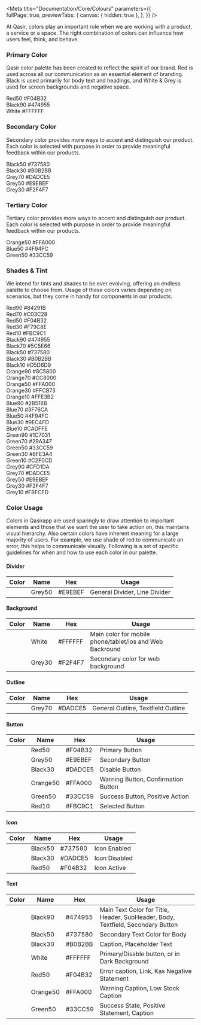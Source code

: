
<Meta title="Documentation/Core/Colours" 
  parameters={{      
    fullPage: true,
    previewTabs: {
      canvas: { hidden: true },
    },
  }} 
/>

<Title>Colours</Title>
<Subtitle>At Qasir, colors play an important role when we are working with a product, a service or a space. The right combination of colors can influence how users feel, think, and behave.</Subtitle>

### Primary Color

<p>Qasir color palette has been created to reflect the spirit of our brand. Red is used across all our communication as an essential element of branding. Black is used primarily for body text and headings, and White & Grey is used for screen backgrounds and negative space.</p>

<div style={{display: 'flex'}}>
    <div style={{width: 150, height: 150, display: 'flex', justifyContent: 'center', alignItems: 'center', backgroundColor: colors.red50}}>
        <div style={{textAlign: 'center'}}>
            <span style={{display: 'block', color: colors.white, marginBottom: 5}}>Red50</span>
            <span style={{display: 'block', color: colors.white}}>#F04B32</span>
        </div>
    </div>
    <div style={{width: 150, height: 150, display: 'flex', justifyContent: 'center', alignItems: 'center', backgroundColor: colors.black90}}>
        <div style={{textAlign: 'center'}}>
            <span style={{display: 'block', color: colors.white, marginBottom: 5}}>Black90</span>
            <span style={{display: 'block', color: colors.white}}>#474955</span>
        </div>
    </div>
    <div style={{width: 150, height: 150, display: 'flex', justifyContent: 'center', alignItems: 'center', border: `1px solid ${colors.black90}`}}>
        <div style={{textAlign: 'center'}}>
            <span style={{display: 'block', color: colors.black90, marginBottom: 5}}>White</span>
            <span style={{display: 'block', color: colors.black90}}>#FFFFFF</span>
        </div>
    </div>
</div>

### Secondary Color

<p>Secondary color provides more ways to accent and distinguish our product. Each color is selected with purpose in order to provide meaningful feedback within our products. </p>

<div style={{display: 'flex'}}>
    <div style={{width: 150, height: 150, display: 'flex', justifyContent: 'center', alignItems: 'center', backgroundColor: colors.black50}}>
        <div style={{textAlign: 'center'}}>
            <span style={{display: 'block', color: colors.white, marginBottom: 5}}>Black50</span>
            <span style={{display: 'block', color: colors.white}}>#737580</span>
        </div>
    </div>
    <div style={{width: 150, height: 150, display: 'flex', justifyContent: 'center', alignItems: 'center', backgroundColor: colors.black30}}>
        <div style={{textAlign: 'center'}}>
            <span style={{display: 'block', color: colors.white, marginBottom: 5}}>Black30</span>
            <span style={{display: 'block', color: colors.white}}>#B0B2BB</span>
        </div>
    </div>
    <div style={{width: 150, height: 150, display: 'flex', justifyContent: 'center', alignItems: 'center', backgroundColor: colors.grey70}}>
        <div style={{textAlign: 'center'}}>
            <span style={{display: 'block', color: colors.black90, marginBottom: 5}}>Grey70</span>
            <span style={{display: 'block', color: colors.black90}}>#DADCE5</span>
        </div>
    </div>
    <div style={{width: 150, height: 150, display: 'flex', justifyContent: 'center', alignItems: 'center', backgroundColor: colors.grey50}}>
        <div style={{textAlign: 'center'}}>
            <span style={{display: 'block', color: colors.black90, marginBottom: 5}}>Grey50</span>
            <span style={{display: 'block', color: colors.black90}}>#E9EBEF</span>
        </div>
    </div>
    <div style={{width: 150, height: 150, display: 'flex', justifyContent: 'center', alignItems: 'center', backgroundColor: colors.grey30}}>
        <div style={{textAlign: 'center'}}>
            <span style={{display: 'block', color: colors.black90, marginBottom: 5}}>Grey30</span>
            <span style={{display: 'block', color: colors.black90}}>#F2F4F7</span>
        </div>
    </div>
</div>

### Tertiary Color

<p>Tertiary color provides more ways to accent and distinguish our product. Each color is selected with purpose in order to provide meaningful feedback within our products. </p>

<div style={{display: 'flex'}}>
    <div style={{width: 150, height: 150, display: 'flex', justifyContent: 'center', alignItems: 'center', backgroundColor: colors.orange50}}>
        <div style={{textAlign: 'center'}}>
            <span style={{display: 'block', color: colors.white, marginBottom: 5}}>Orange50</span>
            <span style={{display: 'block', color: colors.white}}>#FFA000</span>
        </div>
    </div>
    <div style={{width: 150, height: 150, display: 'flex', justifyContent: 'center', alignItems: 'center', backgroundColor: colors.blue50}}>
        <div style={{textAlign: 'center'}}>
            <span style={{display: 'block', color: colors.white, marginBottom: 5}}>Blue50</span>
            <span style={{display: 'block', color: colors.white}}>#4F94FC</span>
        </div>
    </div>
    <div style={{width: 150, height: 150, display: 'flex', justifyContent: 'center', alignItems: 'center', backgroundColor: colors.green50}}>
        <div style={{textAlign: 'center'}}>
            <span style={{display: 'block', color: colors.white, marginBottom: 5}}>Green50</span>
            <span style={{display: 'block', color: colors.white}}>#33CC59</span>
        </div>
    </div>
</div>

### Shades & Tint

<p>We intend for tints and shades to be ever evolving, offering an endless palette to choose from. Usage of these colors varies depending on scenarios, but they come in handy for components in our products.</p>

<div style={{display: 'flex'}}>
    <div style={{width: 150, height: 150, display: 'flex', justifyContent: 'center', alignItems: 'center', backgroundColor: colors.red90}}>
        <div style={{textAlign: 'center'}}>
            <span style={{display: 'block', color: colors.white, marginBottom: 5}}>Red90</span>
            <span style={{display: 'block', color: colors.white}}>#84291B</span>
        </div>
    </div>
    <div style={{width: 150, height: 150, display: 'flex', justifyContent: 'center', alignItems: 'center', backgroundColor: colors.red70}}>
        <div style={{textAlign: 'center'}}>
            <span style={{display: 'block', color: colors.white, marginBottom: 5}}>Red70</span>
            <span style={{display: 'block', color: colors.white}}>#C03C28</span>
        </div>
    </div>
    <div style={{width: 150, height: 150, display: 'flex', justifyContent: 'center', alignItems: 'center', backgroundColor: colors.red50}}>
        <div style={{textAlign: 'center'}}>
            <span style={{display: 'block', color: colors.white, marginBottom: 5}}>Red50</span>
            <span style={{display: 'block', color: colors.white}}>#F04B32</span>
        </div>
    </div>
    <div style={{width: 150, height: 150, display: 'flex', justifyContent: 'center', alignItems: 'center', backgroundColor: colors.red30}}>
        <div style={{textAlign: 'center'}}>
            <span style={{display: 'block', color: colors.black90, marginBottom: 5}}>Red30</span>
            <span style={{display: 'block', color: colors.black90}}>#F79C8E</span>
        </div>
    </div>
    <div style={{width: 150, height: 150, display: 'flex', justifyContent: 'center', alignItems: 'center', backgroundColor: colors.red10}}>
        <div style={{textAlign: 'center'}}>
            <span style={{display: 'block', color: colors.black90, marginBottom: 5}}>Red10</span>
            <span style={{display: 'block', color: colors.black90}}>#FBC9C1</span>
        </div>
    </div>
</div>

<div style={{display: 'flex', marginTop: 20}}>
    <div style={{width: 150, height: 150, display: 'flex', justifyContent: 'center', alignItems: 'center', backgroundColor: colors.black90}}>
        <div style={{textAlign: 'center'}}>
            <span style={{display: 'block', color: colors.white, marginBottom: 5}}>Black90</span>
            <span style={{display: 'block', color: colors.white}}>#474955</span>
        </div>
    </div>
    <div style={{width: 150, height: 150, display: 'flex', justifyContent: 'center', alignItems: 'center', backgroundColor: colors.black70}}>
        <div style={{textAlign: 'center'}}>
            <span style={{display: 'block', color: colors.white, marginBottom: 5}}>Black70</span>
            <span style={{display: 'block', color: colors.white}}>#5C5E66</span>
        </div>
    </div>
    <div style={{width: 150, height: 150, display: 'flex', justifyContent: 'center', alignItems: 'center', backgroundColor: colors.black50}}>
        <div style={{textAlign: 'center'}}>
            <span style={{display: 'block', color: colors.white, marginBottom: 5}}>Black50</span>
            <span style={{display: 'block', color: colors.white}}>#737580</span>
        </div>
    </div>
    <div style={{width: 150, height: 150, display: 'flex', justifyContent: 'center', alignItems: 'center', backgroundColor: colors.black30}}>
        <div style={{textAlign: 'center'}}>
            <span style={{display: 'block', color: colors.black90, marginBottom: 5}}>Black30</span>
            <span style={{display: 'block', color: colors.black90}}>#B0B2BB</span>
        </div>
    </div>
    <div style={{width: 150, height: 150, display: 'flex', justifyContent: 'center', alignItems: 'center', backgroundColor: colors.black10}}>
        <div style={{textAlign: 'center'}}>
            <span style={{display: 'block', color: colors.black90, marginBottom: 5}}>Black10</span>
            <span style={{display: 'block', color: colors.black90}}>#D5D6D9</span>
        </div>
    </div>
</div>

<div style={{display: 'flex', marginTop: 20}}>
    <div style={{width: 150, height: 150, display: 'flex', justifyContent: 'center', alignItems: 'center', backgroundColor: colors.orange90}}>
        <div style={{textAlign: 'center'}}>
            <span style={{display: 'block', color: colors.white, marginBottom: 5}}>Orange90</span>
            <span style={{display: 'block', color: colors.white}}>#8C5800</span>
        </div>
    </div>
    <div style={{width: 150, height: 150, display: 'flex', justifyContent: 'center', alignItems: 'center', backgroundColor: colors.orange70}}>
        <div style={{textAlign: 'center'}}>
            <span style={{display: 'block', color: colors.white, marginBottom: 5}}>Orange70</span>
            <span style={{display: 'block', color: colors.white}}>#CC8000</span>
        </div>
    </div>
    <div style={{width: 150, height: 150, display: 'flex', justifyContent: 'center', alignItems: 'center', backgroundColor: colors.orange50}}>
        <div style={{textAlign: 'center'}}>
            <span style={{display: 'block', color: colors.white, marginBottom: 5}}>Orange50</span>
            <span style={{display: 'block', color: colors.white}}>#FFA000</span>
        </div>
    </div>
    <div style={{width: 150, height: 150, display: 'flex', justifyContent: 'center', alignItems: 'center', backgroundColor: colors.orange30}}>
        <div style={{textAlign: 'center'}}>
            <span style={{display: 'block', color: colors.black90, marginBottom: 5}}>Orange30</span>
            <span style={{display: 'block', color: colors.black90}}>#FFCB73</span>
        </div>
    </div>
    <div style={{width: 150, height: 150, display: 'flex', justifyContent: 'center', alignItems: 'center', backgroundColor: colors.orange10}}>
        <div style={{textAlign: 'center'}}>
            <span style={{display: 'block', color: colors.black90, marginBottom: 5}}>Orange10</span>
            <span style={{display: 'block', color: colors.black90}}>#FFE3B2</span>
        </div>
    </div>
</div>

<div style={{display: 'flex', marginTop: 20}}>
    <div style={{width: 150, height: 150, display: 'flex', justifyContent: 'center', alignItems: 'center', backgroundColor: colors.blue90}}>
        <div style={{textAlign: 'center'}}>
            <span style={{display: 'block', color: colors.white, marginBottom: 5}}>Blue90</span>
            <span style={{display: 'block', color: colors.white}}>#2B518B</span>
        </div>
    </div>
    <div style={{width: 150, height: 150, display: 'flex', justifyContent: 'center', alignItems: 'center', backgroundColor: colors.blue70}}>
        <div style={{textAlign: 'center'}}>
            <span style={{display: 'block', color: colors.white, marginBottom: 5}}>Blue70</span>
            <span style={{display: 'block', color: colors.white}}>#3F76CA</span>
        </div>
    </div>
    <div style={{width: 150, height: 150, display: 'flex', justifyContent: 'center', alignItems: 'center', backgroundColor: colors.blue50}}>
        <div style={{textAlign: 'center'}}>
            <span style={{display: 'block', color: colors.white, marginBottom: 5}}>Blue50</span>
            <span style={{display: 'block', color: colors.white}}>#4F94FC</span>
        </div>
    </div>
    <div style={{width: 150, height: 150, display: 'flex', justifyContent: 'center', alignItems: 'center', backgroundColor: colors.blue30}}>
        <div style={{textAlign: 'center'}}>
            <span style={{display: 'block', color: colors.black90, marginBottom: 5}}>Blue30</span>
            <span style={{display: 'block', color: colors.black90}}>#9EC4FD</span>
        </div>
    </div>
    <div style={{width: 150, height: 150, display: 'flex', justifyContent: 'center', alignItems: 'center', backgroundColor: colors.blue10}}>
        <div style={{textAlign: 'center'}}>
            <span style={{display: 'block', color: colors.black90, marginBottom: 5}}>Blue10</span>
            <span style={{display: 'block', color: colors.black90}}>#CADFFE</span>
        </div>
    </div>
</div>

<div style={{display: 'flex', marginTop: 20}}>
    <div style={{width: 150, height: 150, display: 'flex', justifyContent: 'center', alignItems: 'center', backgroundColor: colors.green90}}>
        <div style={{textAlign: 'center'}}>
            <span style={{display: 'block', color: colors.white, marginBottom: 5}}>Green90</span>
            <span style={{display: 'block', color: colors.white}}>#1C7031</span>
        </div>
    </div>
    <div style={{width: 150, height: 150, display: 'flex', justifyContent: 'center', alignItems: 'center', backgroundColor: colors.green70}}>
        <div style={{textAlign: 'center'}}>
            <span style={{display: 'block', color: colors.white, marginBottom: 5}}>Green70</span>
            <span style={{display: 'block', color: colors.white}}>#29A347</span>
        </div>
    </div>
    <div style={{width: 150, height: 150, display: 'flex', justifyContent: 'center', alignItems: 'center', backgroundColor: colors.green50}}>
        <div style={{textAlign: 'center'}}>
            <span style={{display: 'block', color: colors.black90, marginBottom: 5}}>Green50</span>
            <span style={{display: 'block', color: colors.black90}}>#33CC59</span>
        </div>
    </div>
    <div style={{width: 150, height: 150, display: 'flex', justifyContent: 'center', alignItems: 'center', backgroundColor: colors.green30}}>
        <div style={{textAlign: 'center'}}>
            <span style={{display: 'block', color: colors.black90, marginBottom: 5}}>Green30</span>
            <span style={{display: 'block', color: colors.black90}}>#8FE3A4</span>
        </div>
    </div>
    <div style={{width: 150, height: 150, display: 'flex', justifyContent: 'center', alignItems: 'center', backgroundColor: colors.green10}}>
        <div style={{textAlign: 'center'}}>
            <span style={{display: 'block', color: colors.black90, marginBottom: 5}}>Green10</span>
            <span style={{display: 'block', color: colors.black90}}>#C2F0CD</span>
        </div>
    </div>
</div>

<div style={{display: 'flex', marginTop: 20}}>
    <div style={{width: 150, height: 150, display: 'flex', justifyContent: 'center', alignItems: 'center', backgroundColor: colors.grey90}}>
        <div style={{textAlign: 'center'}}>
            <span style={{display: 'block', color: colors.black90, marginBottom: 5}}>Grey90</span>
            <span style={{display: 'block', color: colors.black90}}>#CFD1DA</span>
        </div>
    </div>
    <div style={{width: 150, height: 150, display: 'flex', justifyContent: 'center', alignItems: 'center', backgroundColor: colors.grey70}}>
        <div style={{textAlign: 'center'}}>
            <span style={{display: 'block', color: colors.black90, marginBottom: 5}}>Grey70</span>
            <span style={{display: 'block', color: colors.black90}}>#DADCE5</span>
        </div>
    </div>
    <div style={{width: 150, height: 150, display: 'flex', justifyContent: 'center', alignItems: 'center', backgroundColor: colors.grey50}}>
        <div style={{textAlign: 'center'}}>
            <span style={{display: 'block', color: colors.black90, marginBottom: 5}}>Grey50</span>
            <span style={{display: 'block', color: colors.black90}}>#E9EBEF</span>
        </div>
    </div>
    <div style={{width: 150, height: 150, display: 'flex', justifyContent: 'center', alignItems: 'center', backgroundColor: colors.grey30}}>
        <div style={{textAlign: 'center'}}>
            <span style={{display: 'block', color: colors.black90, marginBottom: 5}}>Grey30</span>
            <span style={{display: 'block', color: colors.black90}}>#F2F4F7</span>
        </div>
    </div>
    <div style={{width: 150, height: 150, display: 'flex', justifyContent: 'center', alignItems: 'center', backgroundColor: colors.grey10}}>
        <div style={{textAlign: 'center'}}>
            <span style={{display: 'block', color: colors.black90, marginBottom: 5}}>Grey10</span>
            <span style={{display: 'block', color: colors.black90}}>#FBFCFD</span>
        </div>
    </div>
</div>

### Color Usage

<p>Colors in Qasirapp are used sparingly to draw attention to important elements and those that we want the user to take action on, this maintains visual hierarchy. Also certain colors have inherent meaning for a large majority of users. For example, we use shade of red to communicate an error, this helps to communicate visually. Following is a set of specific guidelines for when and how to use each color in our palette.</p>

<h4 style={{marginTop: 20}}>Divider</h4>
<table style={{border: '1px solid #EEF0F2', width: '100%', fontSize: 14, color: 'rgba(51,51,51,0.75)'}}>
    <thead>
        <tr>
            <th style={{textAlign: 'center', width: '1%'}}>Color</th>
            <th>Name</th>
            <th>Hex</th>
            <th>Usage</th>
        </tr>
    </thead>
    <tbody>
        <tr>
            <td>
                <div style={{width: 40, height: 40, backgroundColor: colors.grey50}}></div>
            </td>
            <td>Grey50</td>
            <td>#E9EBEF</td>
            <td>General Divider, Line Divider</td>
        </tr>
    </tbody>
</table>

<h4 style={{marginTop: 30}}>Background</h4>
<table style={{border: '1px solid #EEF0F2', width: '100%', fontSize: 14, color: 'rgba(51,51,51,0.75)'}}>
    <thead>
        <tr>
            <th style={{textAlign: 'center', width: '1%'}}>Color</th>
            <th>Name</th>
            <th>Hex</th>
            <th>Usage</th>
        </tr>
    </thead>
    <tbody>
        <tr>
            <td>
                <div style={{width: 40, height: 40, border: '1px solid #DADCE5'}}></div>
            </td>
            <td>White</td>
            <td>#FFFFFF</td>
            <td>Main color for mobile phone/tablet/ios and Web Backround</td>
        </tr>
        <tr style={{backgroundColor: '#FFFFFF'}}>
            <td>
                <div style={{width: 40, height: 40, backgroundColor: colors.grey30}}></div>
            </td>
            <td>Grey30</td>
            <td>#F2F4F7</td>
            <td>Secondary color for web background</td>
        </tr>
    </tbody>
</table>

<h4 style={{marginTop: 30}}>Outline</h4>
<table style={{border: '1px solid #EEF0F2', width: '100%', fontSize: 14, color: 'rgba(51,51,51,0.75)'}}>
    <thead>
        <tr>
            <th style={{textAlign: 'center', width: '1%'}}>Color</th>
            <th>Name</th>
            <th>Hex</th>
            <th>Usage</th>
        </tr>
    </thead>
    <tbody>
        <tr>
            <td>
                <div style={{width: 40, height: 40, backgroundColor: colors.grey70}}></div>
            </td>
            <td>Grey70</td>
            <td>#DADCE5</td>
            <td>General Outline, Textfield Outline</td>
        </tr>
    </tbody>
</table>

<h4 style={{marginTop: 30}}>Button</h4>
<table style={{border: '1px solid #EEF0F2', width: '100%', fontSize: 14, color: 'rgba(51,51,51,0.75)'}}>
    <thead>
        <tr>
            <th style={{textAlign: 'center', width: '1%'}}>Color</th>
            <th>Name</th>
            <th>Hex</th>
            <th>Usage</th>
        </tr>
    </thead>
    <tbody>
        <tr>
            <td>
                <div style={{width: 40, height: 40, backgroundColor: colors.red50}}></div>
            </td>
            <td>Red50</td>
            <td>#F04B32</td>
            <td>Primary Button</td>
        </tr>
        <tr>
            <td>
                <div style={{width: 40, height: 40, backgroundColor: colors.grey50}}></div>
            </td>
            <td>Grey50</td>
            <td>#E9EBEF</td>
            <td>Secondary Button</td>
        </tr>
        <tr>
            <td>
                <div style={{width: 40, height: 40, backgroundColor: colors.black30}}></div>
            </td>
            <td>Black30</td>
            <td>#DADCE5</td>
            <td>Disable Button</td>
        </tr>
        <tr>
            <td>
                <div style={{width: 40, height: 40, backgroundColor: colors.orange50}}></div>
            </td>
            <td>Orange50</td>
            <td>#FFA000</td>
            <td>Warning Button, Confirmation Button</td>
        </tr>
        <tr>
            <td>
                <div style={{width: 40, height: 40, backgroundColor: colors.green50}}></div>
            </td>
            <td>Green50</td>
            <td>#33CC59</td>
            <td>Success Button, Positive Action</td>
        </tr>
        <tr>
            <td>
                <div style={{width: 40, height: 40, backgroundColor: colors.red10}}></div>
            </td>
            <td>Red10</td>
            <td>#FBC9C1</td>
            <td>Selected Button</td>
        </tr>
    </tbody>
</table>

<h4 style={{marginTop: 30}}>Icon</h4>
<table style={{border: '1px solid #EEF0F2', width: '100%', fontSize: 14, color: 'rgba(51,51,51,0.75)'}}>
    <thead>
        <tr>
            <th style={{textAlign: 'center', width: '1%'}}>Color</th>
            <th>Name</th>
            <th>Hex</th>
            <th>Usage</th>
        </tr>
    </thead>
    <tbody>
        <tr>
            <td>
                <div style={{width: 40, height: 40, backgroundColor: colors.black50}}></div>
            </td>
            <td>Black50</td>
            <td>#737580</td>
            <td>Icon Enabled</td>
        </tr>        
        <tr>
            <td>
                <div style={{width: 40, height: 40, backgroundColor: colors.black30}}></div>
            </td>
            <td>Black30</td>
            <td>#DADCE5</td>
            <td>Icon Disabled</td>
        </tr>        
        <tr>
            <td>
                <div style={{width: 40, height: 40, backgroundColor: colors.red50}}></div>
            </td>
            <td>Red50</td>
            <td>#F04B32</td>
            <td>Icon Active</td>
        </tr>        
    </tbody>
</table>

<h4 style={{marginTop: 30}}>Text</h4>
<table style={{border: '1px solid #EEF0F2', width: '100%', fontSize: 14, color: 'rgba(51,51,51,0.75)'}}>
    <thead>
        <tr>
            <th style={{textAlign: 'center', width: '1%'}}>Color</th>
            <th>Name</th>
            <th>Hex</th>
            <th>Usage</th>
        </tr>
    </thead>
    <tbody>
        <tr>
            <td>
                <div style={{width: 40, height: 40, backgroundColor: colors.black90}}></div>
            </td>
            <td>Black90</td>
            <td>#474955</td>
            <td>Main Text Color for Title, Header, SubHeader, Body, Textfield, Secondary Button</td>
        </tr>        
        <tr>
            <td>
                <div style={{width: 40, height: 40, backgroundColor: colors.black50}}></div>
            </td>
            <td>Black50</td>
            <td>#737580</td>
            <td>Secondary Text Color for Body</td>
        </tr>        
        <tr>
            <td>
                <div style={{width: 40, height: 40, backgroundColor: colors.black30}}></div>
            </td>
            <td>Black30</td>
            <td>#B0B2BB</td>
            <td>Caption, Placeholder Text</td>
        </tr>        
        <tr>
            <td>
                <div style={{width: 40, height: 40, backgroundColor: colors.white, border: '1px solid #DADCE5'}}></div>
            </td>
            <td>White</td>
            <td>#FFFFFF</td>
            <td>Primary/Disable button, or in Dark Background</td>
        </tr>     
        <tr>
            <td>
                <div style={{width: 40, height: 40, backgroundColor: colors.red50}}></div>
            </td>
            <td>Red50</td>
            <td>#F04B32</td>
            <td>Error caption, Link, Kas Negative Statement</td>
        </tr>     
        <tr>
            <td>
                <div style={{width: 40, height: 40, backgroundColor: colors.red50}}></div>
            </td>
            <td>Orange50</td>
            <td>#FFA000</td>
            <td>Warning Caption, Low Stock Caption</td>
        </tr>     
        <tr>
            <td>
                <div style={{width: 40, height: 40, backgroundColor: colors.green50}}></div>
            </td>
            <td>Green50</td>
            <td>#33CC59</td>
            <td>Success State, Positive Statement, Caption</td>
        </tr>   
    </tbody>
</table>
